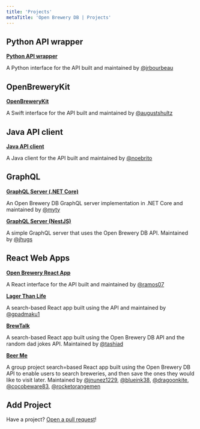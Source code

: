 ```yaml
---
title: 'Projects'
metaTitle: 'Open Brewery DB | Projects'
---
```


## Python API wrapper

**[Python API wrapper](https://github.com/jrbourbeau/openbrewerydb-python)**

A Python interface for the API built and maintained by [@jrbourbeau](https://github.com/jrbourbeau/)

## OpenBreweryKit

**[OpenBreweryKit](https://github.com/augustshultz/OpenBreweryKit)**

A Swift interface for the API built and maintained by [@augustshultz](https://github.com/augustshultz/)

## Java API client

**[Java API client](https://github.com/noebrito/openbrewerydb-java)**

A Java client for the API built and maintained by [@noebrito](https://github.com/noebrito/)

## GraphQL

**[GraphQL Server (.NET Core)](https://github.com/myty/openbrewerydb-graphql-dotnet)**

An Open Brewery DB GraphQL server implementation in .NET Core and maintained by [@myty](https://github.com/myty/)

**[GraphQL Server (NestJS)](https://github.com/jhugs/nestjs-graphql)**

A simple GraphQL server that uses the Open Brewery DB API. Maintained by [@jhugs](https://github.com/jhugs)

## React Web Apps

**[Open Brewery React App](https://github.com/ramos07/OpenBreweryReactApp)**

A React interface for the API built and maintained by [@ramos07](https://github.com/ramos07)

**[Lager Than Life](https://github.com/gpadmaku1/lager-than-life)**

A search-based React app built using the API and maintained by [@gpadmaku1](https://github.com/gpadmaku1)

**[BrewTalk](https://github.com/tashiad/brewtalk)**

A search-based React app built using the Open Brewery DB API and the random dad jokes API. Maintained by [@tashiad](https://github.com/tashiad)

**[Beer Me](https://github.com/blueink38/beer-me)**

A group project search=based React app built using the Open Brewery DB API to enable users to search breweries, and then save the ones they would like to visit later. Maintained by [@jnunez1229](https://github.com/jnunez1229), [@blueink38](https://github.com/blueink38), [@dragoonkite](https://github.com/dragoonkite), [@cocobeware83](https://github.com/cocobeware83), [@rocketorangemen](https://github.com/rocketorangemen)

## Add Project

Have a project? [Open a pull request](https://github.com/chrisjm/openbrewerydb-gatsby/tree/master/content/projects.mdx)!
